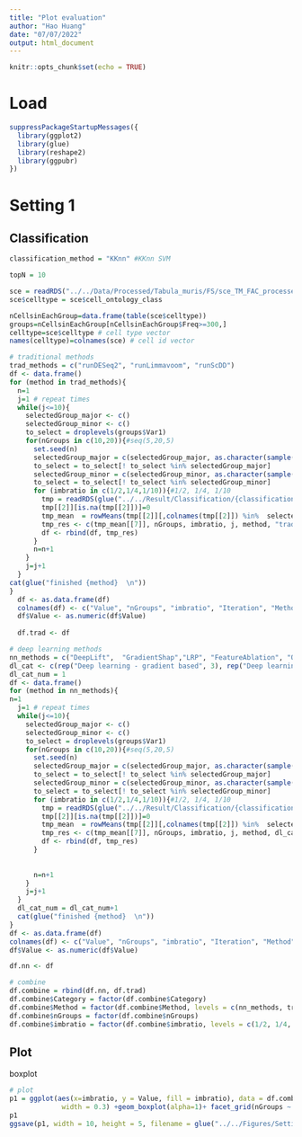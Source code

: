 ```yaml
---
title: "Plot evaluation"
author: "Hao Huang"
date: "07/07/2022"
output: html_document
---
```


```r
knitr::opts_chunk$set(echo = TRUE)
```

# Load 
```r
suppressPackageStartupMessages({
  library(ggplot2)
  library(glue)
  library(reshape2)
  library(ggpubr)
})
```


# Setting 1
## Classification
```r
classification_method = "KKnn" #KKnn SVM
```

```r
topN = 10
```


```r
sce = readRDS("../../Data/Processed/Tabula_muris/FS/sce_TM_FAC_processed_HH_no_logcount.rds")
sce$celltype = sce$cell_ontology_class

nCellsinEachGroup=data.frame(table(sce$celltype))
groups=nCellsinEachGroup[nCellsinEachGroup$Freq>=300,]
celltype=sce$celltype # cell type vector
names(celltype)=colnames(sce) # cell id vector
```

```r
# traditional methods
trad_methods = c("runDESeq2", "runLimmavoom", "runScDD")
df <- data.frame()
for (method in trad_methods){
  n=1
  j=1 # repeat times
  while(j<=10){
    selectedGroup_major <- c()
    selectedGroup_minor <- c()
    to_select = droplevels(groups$Var1)
    for(nGroups in c(10,20)){#seq(5,20,5)
      set.seed(n)
      selectedGroup_major = c(selectedGroup_major, as.character(sample(to_select, 5)))
      to_select = to_select[! to_select %in% selectedGroup_major]
      selectedGroup_minor = c(selectedGroup_minor, as.character(sample(to_select, 5)))
      to_select = to_select[! to_select %in% selectedGroup_minor]
      for (imbratio in c(1/2,1/4,1/10)){#1/2, 1/4, 1/10
        tmp = readRDS(glue("../../Result/Classification/{classification_method}/Setting3/top{topN}/{method}/{classification_method}_top{topN}_result_nGroups_{nGroups}_imb_{imbratio}_iteration{j}.rds"))
        tmp[[2]][is.na(tmp[[2]])]=0
        tmp_mean  = rowMeans(tmp[[2]][,colnames(tmp[[2]]) %in%  selectedGroup_minor] )
        tmp_res <- c(tmp_mean[[7]], nGroups, imbratio, j, method, "traditional")
        df <- rbind(df, tmp_res)
      }
      n=n+1
    }
    j=j+1
  }
cat(glue("finished {method}  \n"))
}
  df <- as.data.frame(df)
  colnames(df) <- c("Value", "nGroups", "imbratio", "Iteration", "Method", "Category")
  df$Value <- as.numeric(df$Value)
  
  df.trad <- df
```

```r
# deep learning methods
nn_methods = c("DeepLift",  "GradientShap","LRP", "FeatureAblation", "Occlusion", "Lime") #, "Lime"
dl_cat <- c(rep("Deep learning - gradient based", 3), rep("Deep learning - perturbation", 3))
dl_cat_num = 1
df <- data.frame()
for (method in nn_methods){
n=1
  j=1 # repeat times
  while(j<=10){
    selectedGroup_major <- c()
    selectedGroup_minor <- c()
    to_select = droplevels(groups$Var1)
    for(nGroups in c(10,20)){#seq(5,20,5)
      set.seed(n)
      selectedGroup_major = c(selectedGroup_major, as.character(sample(to_select, 5)))
      to_select = to_select[! to_select %in% selectedGroup_major]
      selectedGroup_minor = c(selectedGroup_minor, as.character(sample(to_select, 5)))
      to_select = to_select[! to_select %in% selectedGroup_minor]
      for (imbratio in c(1/2,1/4,1/10)){#1/2, 1/4, 1/10
        tmp = readRDS(glue("../../Result/Classification/{classification_method}/Setting3/top{topN}/{method}/{classification_method}_top{topN}_result_nGroups_{nGroups}_imb_{imbratio}_iteration{j}.rds"))
        tmp[[2]][is.na(tmp[[2]])]=0
        tmp_mean  = rowMeans(tmp[[2]][,colnames(tmp[[2]]) %in%  selectedGroup_minor] )
        tmp_res <- c(tmp_mean[[7]], nGroups, imbratio, j, method, dl_cat[dl_cat_num])
        df <- rbind(df, tmp_res)
      }
      
      
      n=n+1
    }
    j=j+1
  }
  dl_cat_num = dl_cat_num+1
  cat(glue("finished {method}  \n"))
}
df <- as.data.frame(df)
colnames(df) <- c("Value", "nGroups", "imbratio", "Iteration", "Method", "Category")
df$Value <- as.numeric(df$Value)

df.nn <- df
```

```r
# combine 
df.combine = rbind(df.nn, df.trad)
df.combine$Category = factor(df.combine$Category)
df.combine$Method = factor(df.combine$Method, levels = c(nn_methods, trad_methods))
df.combine$nGroups = factor(df.combine$nGroups)
df.combine$imbratio = factor(df.combine$imbratio, levels = c(1/2, 1/4, 1/10))
```

## Plot
boxplot
```r
# plot
p1 = ggplot(aes(x=imbratio, y = Value, fill = imbratio), data = df.combine) + stat_boxplot(geom = "errorbar",
             width = 0.3) +geom_boxplot(alpha=1)+ facet_grid(nGroups ~ Method)  + geom_hline(yintercept=.7,color = "red", size=0.5) + theme_light()# +limy(0.75,1)
p1
ggsave(p1, width = 10, height = 5, filename = glue("../../Figures/Setting3/Classification/{classification_method}_boxplot_topN_{topN}_minor.pdf"))
  
```

